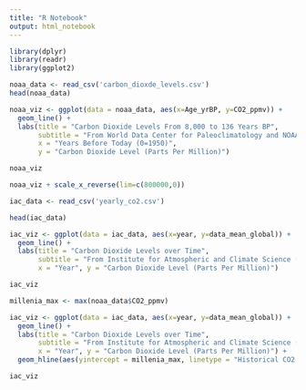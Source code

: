 ```yaml
---
title: "R Notebook"
output: html_notebook
---
```


```r
library(dplyr)
library(readr)
library(ggplot2)
```

```r
noaa_data <- read_csv('carbon_dioxde_levels.csv')
head(noaa_data)
```

```r
noaa_viz <- ggplot(data = noaa_data, aes(x=Age_yrBP, y=CO2_ppmv)) + 
  geom_line() +
  labs(title = "Carbon Dioxide Levels From 8,000 to 136 Years BP", 
       subtitle = "From World Data Center for Paleoclimatology and NOAA Paleoclimatology Program", 
       x = "Years Before Today (0=1950)",
       y = "Carbon Dioxide Level (Parts Per Million)")

noaa_viz
```

```r
noaa_viz + scale_x_reverse(lim=c(800000,0))
```

```r
iac_data <- read_csv('yearly_co2.csv')

head(iac_data)
```

```r
iac_viz <- ggplot(data = iac_data, aes(x=year, y=data_mean_global)) +
  geom_line() +
  labs(title = "Carbon Dioxide Levels over Time",
       subtitle = "From Institute for Atmospheric and Climate Science (IAC).",
       x = "Year", y = "Carbon Dioxide Level (Parts Per Million)")

iac_viz
```

```r
millenia_max <- max(noaa_data$CO2_ppmv)
```

```r
iac_viz <- ggplot(data = iac_data, aes(x=year, y=data_mean_global)) +
  geom_line() +
  labs(title = "Carbon Dioxide Levels over Time",
       subtitle = "From Institute for Atmospheric and Climate Science (IAC).",
       x = "Year", y = "Carbon Dioxide Level (Parts Per Million)") +
  geom_hline(aes(yintercept = millenia_max, linetype = "Historical CO2 Peak before 1950"))

iac_viz
```
